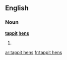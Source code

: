 ==English==

===Noun===
'''[[tappit]] [[hen]]s'''

# {{plural of|[[tappit hen]]}}

[[ar:tappit hens]]
[[fr:tappit hens]]